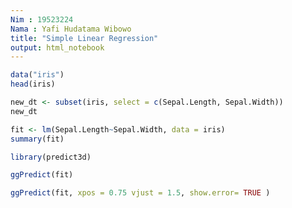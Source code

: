 ---
Nim : 19523224
Nama : Yafi Hudatama Wibowo
title: "Simple Linear Regression"
output: html_notebook
---


```{r}
data("iris")
head(iris)
```
```{r}
new_dt <- subset(iris, select = c(Sepal.Length, Sepal.Width))
new_dt
```
```{r}
fit <- lm(Sepal.Length~Sepal.Width, data = iris)
summary(fit)
```
```{r}
library(predict3d)
```
```{r}
ggPredict(fit)
```
```{r}
ggPredict(fit, xpos = 0.75 vjust = 1.5, show.error= TRUE )
```

